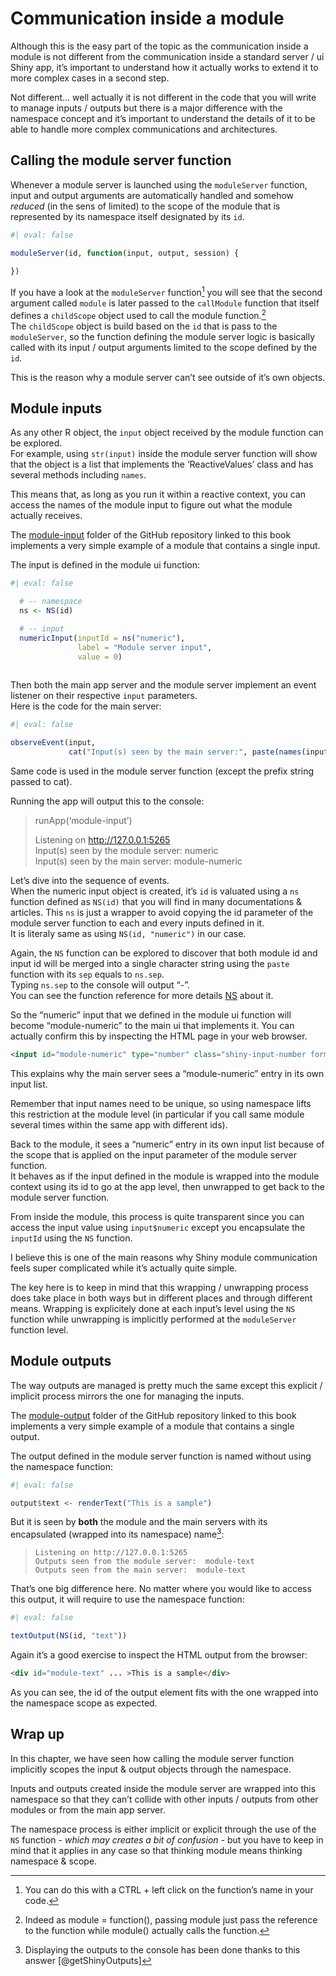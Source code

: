 # Communication inside a module

Although this is the easy part of the topic as the communication inside a module is not different from the communication inside a standard server / ui Shiny app, it's important to understand how it actually works to extend it to more complex cases in a second step.

Not different... well actually it is not different in the code that you will write to manage inputs / outputs but there is a major difference with the namespace concept and it's important to understand the details of it to be able to handle more complex communications and architectures.

## Calling the module server function

Whenever a module server is launched using the `moduleServer` function, input and output arguments are automatically handled and somehow *reduced* (in the sens of limited) to the scope of the module that is represented by its namespace itself designated by its `id`.

```r
#| eval: false

moduleServer(id, function(input, output, session) {
  
})
```

If you have a look at the `moduleServer` function[^communication-inside-module-1] you will see that the second argument called `module` is later passed to the `callModule` function that itself defines a `childScope` object used to call the module function.[^communication-inside-module-2]\
The `childScope` object is build based on the `id` that is pass to the `moduleServer`, so the function defining the module server logic is basically called with its input / output arguments limited to the scope defined by the `id`.

[^communication-inside-module-1]: You can do this with a CTRL + left click on the function's name in your code.

[^communication-inside-module-2]: Indeed as module = function(), passing module just pass the reference to the function while module() actually calls the function.

This is the reason why a module server can't see outside of it's own objects.

## Module inputs

As any other R object, the `input` object received by the module function can be explored.\
For example, using `str(input)` inside the module server function will show that the object is a list that implements the 'ReactiveValues' class and has several methods including `names`.

This means that, as long as you run it within a reactive context, you can access the names of the module input to figure out what the module actually receives.

The [module-input](https://github.com/thekangaroofactory/template-r-shiny-communication/tree/main/module-input) folder of the GitHub repository linked to this book implements a very simple example of a module that contains a single input.

The input is defined in the module ui function:

```r
#| eval: false

  # -- namespace
  ns <- NS(id)

  # -- input
  numericInput(inputId = ns("numeric"),
               label = "Module server input",
               value = 0)
  
```

Then both the main app server and the module server implement an event listener on their respective `input` parameters.\
Here is the code for the main server:

```r
#| eval: false

observeEvent(input,
             cat("Input(s) seen by the main server:", paste(names(input), collapse = " / "), "\n"))

```

Same code is used in the module server function (except the prefix string passed to cat).

Running the app will output this to the console:

> runApp('module-input')
>
> Listening on <http://127.0.0.1:5265>\
> Input(s) seen by the module server: numeric\
> Input(s) seen by the main server: module-numeric

Let's dive into the sequence of events.\
When the numeric input object is created, it's `id` is valuated using a `ns` function defined as `NS(id)` that you will find in many documentations & articles. This `ns` is just a wrapper to avoid copying the id parameter of the module server function to each and every inputs defined in it.\
It is literaly same as using `NS(id, "numeric")` in our case.

Again, the `NS` function can be explored to discover that both module id and input id will be merged into a single character string using the `paste` function with its `sep` equals to `ns.sep`.\
Typing `ns.sep` to the console will output "-".\
You can see the function reference for more details [NS](https://shiny.posit.co/r/reference/shiny/latest/ns.html) about it.

So the "numeric" input that we defined in the module ui function will become "module-numeric" to the main ui that implements it. You can actually confirm this by inspecting the HTML page in your web browser.

``` html
<input id="module-numeric" type="number" class="shiny-input-number form-control shiny-bound-input" value="0">
```

This explains why the main server sees a "module-numeric" entry in its own input list.

Remember that input names need to be unique, so using namespace lifts this restriction at the module level (in particular if you call same module several times within the same app with different ids).

Back to the module, it sees a "numeric" entry in its own input list because of the scope that is applied on the input parameter of the module server function.\
It behaves as if the input defined in the module is wrapped into the module context using its id to go at the app level, then unwrapped to get back to the module server function.

From inside the module, this process is quite transparent since you can access the input value using `input$numeric` except you encapsulate the `inputId` using the `NS` function.

I believe this is one of the main reasons why Shiny module communication feels super complicated while it's actually quite simple.

The key here is to keep in mind that this wrapping / unwrapping process does take place in both ways but in different places and through different means. Wrapping is explicitely done at each input's level using the `NS` function while unwrapping is implicitly performed at the `moduleServer` function level.

## Module outputs

The way outputs are managed is pretty much the same except this explicit / implicit process mirrors the one for managing the inputs.

The [module-output](https://github.com/thekangaroofactory/template-r-shiny-communication/tree/main/module-output) folder of the GitHub repository linked to this book implements a very simple example of a module that contains a single output.

The output defined in the module server function is named without using the namespace function:

```r
#| eval: false

output$text <- renderText("This is a sample")
```

But it is seen by **both** the module and the main servers with its encapsulated (wrapped into its namespace) name[^communication-inside-module-3]:

[^communication-inside-module-3]: Displaying the outputs to the console has been done thanks to this answer [@getShinyOutputs]

> ```         
> Listening on http://127.0.0.1:5265
> Outputs seen from the module server:  module-text  
> Outputs seen from the main server:  module-text 
> ```

That's one big difference here. No matter where you would like to access this output, it will require to use the namespace function:

```r
#| eval: false

textOutput(NS(id, "text"))
```

Again it's a good exercise to inspect the HTML output from the browser:

``` html
<div id="module-text" ... >This is a sample</div>
```

As you can see, the id of the output element fits with the one wrapped into the namespace scope as expected.

## Wrap up

In this chapter, we have seen how calling the module server function implicitly scopes the input & output objects through the namespace.

Inputs and outputs created inside the module server are wrapped into this namespace so that they can't collide with other inputs / outputs from other modules or from the main app server.

The namespace process is either implicit or explicit through the use of the `NS` function - *which may creates a bit of confusion* - but you have to keep in mind that it applies in any case so that thinking module means thinking namespace & scope.
